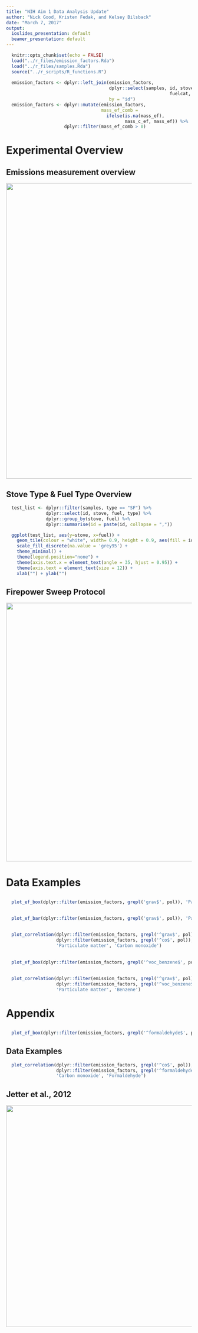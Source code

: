 ```yaml
---
title: "NIH Aim 1 Data Analysis Update"
author: "Nick Good, Kristen Fedak, and Kelsey Bilsback"
date: "March 7, 2017"
output:
  ioslides_presentation: default
  beamer_presentation: default
---
```


 <style> #margins > p {margin-left: -50px;} </style>

```r
  knitr::opts_chunk$set(echo = FALSE)
  load("../r_files/emission_factors.Rda")
  load("../r_files/samples.Rda")
  source("../r_scripts/R_functions.R")
  
  emission_factors <- dplyr::left_join(emission_factors, 
                                       dplyr::select(samples, id, stove, fuel,
                                                              fuelcat, stovecat),
                                       by = "id")
  emission_factors <- dplyr::mutate(emission_factors, 
                                    mass_ef_comb = 
                                      ifelse(is.na(mass_ef),
                                             mass_c_ef, mass_ef)) %>%
                      dplyr::filter(mass_ef_comb > 0)
```

# Experimental Overview

## Emissions measurement overview

<div align = "center">
<img style="background-color:transparent; border:0px; box-shadow:none;" src = "figures/emissions_overview.png" width = 800>
</div>

## Stove Type & Fuel Type Overview{#margins}

```r
  test_list <- dplyr::filter(samples, type == "SF") %>%
               dplyr::select(id, stove, fuel, type) %>%
               dplyr::group_by(stove, fuel) %>%
               dplyr::summarise(id = paste(id, collapse = ","))

  ggplot(test_list, aes(y=stove, x=fuel)) + 
    geom_tile(colour = "white", width= 0.9, height = 0.9, aes(fill = id)) +
    scale_fill_discrete(na.value = 'grey95') +
    theme_minimal() +
    theme(legend.position="none") +
    theme(axis.text.x = element_text(angle = 35, hjust = 0.95)) +
    theme(axis.text = element_text(size = 12)) +
    xlab("") + ylab("")
```

## Firepower Sweep Protocol

<div align = "center">
<img style="background-color:transparent; border:0px; box-shadow:none;" src = "figures/firepower_sweep.png" width = 700>
</div>

# Data Examples

## {#margins}

```r
  plot_ef_box(dplyr::filter(emission_factors, grepl('grav$', pol)), 'Particulate matter')
```

## {#margins}

```r
  plot_ef_bar(dplyr::filter(emission_factors, grepl('grav$', pol)), 'Particulate matter')
```

## {#margins}

```r
  plot_correlation(dplyr::filter(emission_factors, grepl('^grav$', pol)),
                   dplyr::filter(emission_factors, grepl('^co$', pol)), 
                   'Particulate matter', 'Carbon monoxide')
```

## {#margins}

```r
  plot_ef_box(dplyr::filter(emission_factors, grepl('^voc_benzene$', pol)), 'Benzene')
```

## {#margins}

```r
  plot_correlation(dplyr::filter(emission_factors, grepl('^grav$', pol)),
                   dplyr::filter(emission_factors, grepl('^voc_benzene$', pol)), 
                   'Particulate matter', 'Benzene')
```

# Appendix

## {#margins}

```r
  plot_ef_box(dplyr::filter(emission_factors, grepl('^formaldehyde$', pol)), 'Formaldehyde')
```

## Data Examples {#margins}

```r
  plot_correlation(dplyr::filter(emission_factors, grepl('^co$', pol)),
                   dplyr::filter(emission_factors, grepl('^formaldehyde$', pol)), 
                   'Carbon monoxide', 'Formaldehyde')
```

## Jetter et al., 2012 

<div align = "center">
<img style="background-color:transparent; border:0px; box-shadow:none;" src = "figures/jetter_plot.png" width = 600>
</div>

